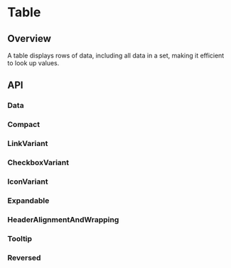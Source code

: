 
<Meta of={TableStories} />

# Table

<ResourceLinks
  sourceCode="https://github.com/cultureamp/kaizen-design-system/tree/main/packages/components/src/Table"
  figma="https://www.figma.com/file/ZRfnoNUXbGZv4eVWLbF4Az/%EF%B8%8F%F0%9F%96%BC%EF%B8%8F-Component-Gallery?node-id=9%3A37841&t=P1w10jr2cpPuaayw-1"
  designGuidelines="https://cultureamp.atlassian.net/wiki/spaces/DesignSystem/pages/3081929256/Table"
  className="!mb-8"
/>


<Installation
  installCommand="yarn add @kaizen/components"
  importStatement='import { TableCard, TableContainer, TableHeader, TableHeaderRow, TableHeaderRowCell, TableRow, TableRowCell } from "@kaizen/components"'
/>

## Overview

A table displays rows of data, including all data in a set, making it efficient to look up values.

<Canvas of={TableStories.Playground} />

## API

### Data
<Canvas of={TableStories.Data} />

### Compact
<Canvas of={TableStories.Compact} />

### LinkVariant
<Canvas of={TableStories.LinkVariant} />

### CheckboxVariant
<Canvas of={TableStories.CheckboxVariant} />

### IconVariant
<Canvas of={TableStories.IconVariant} />

### Expandable
<Canvas of={TableStories.Expandable} />

### HeaderAlignmentAndWrapping
<Canvas of={TableStories.HeaderAlignmentAndWrapping} />

### Tooltip
<Canvas of={TableStories.Tooltip} />

### Reversed
<Canvas of={TableStories.Reversed} />

